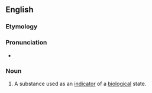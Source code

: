==English==
===Etymology===

{{prefix|bio|marker}}

===Pronunciation===

*{{IPA|ˈbaɪoʊˌmɑɹkɚ}} {{qualifier|US}}

===Noun===
{{en-noun}}
{{wikipedia}}

#A substance used as an [[indicator]] of a [[biological]] state.